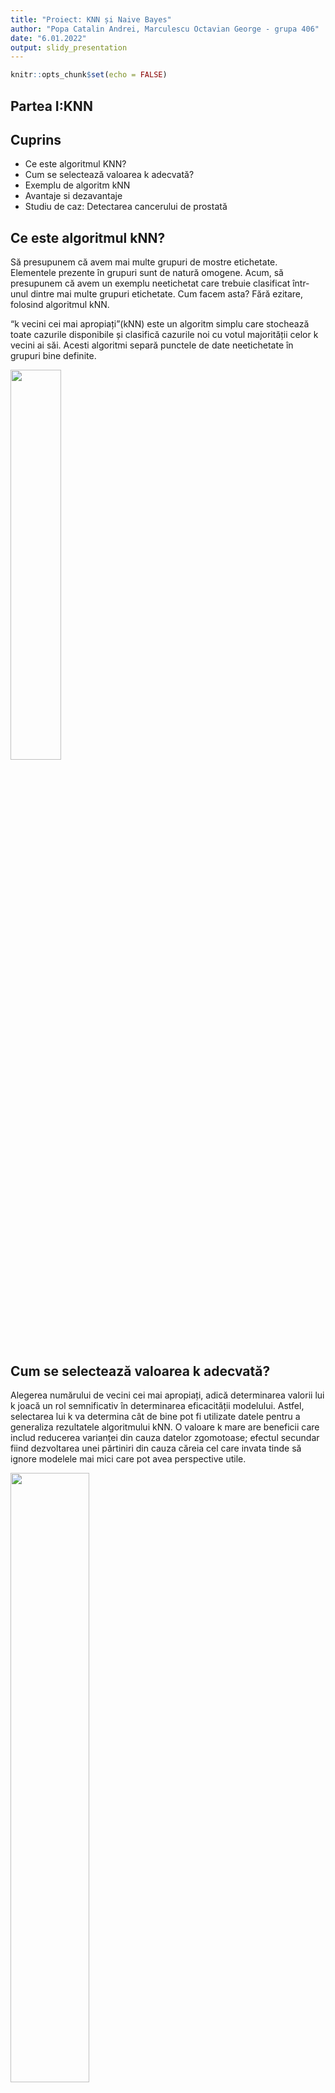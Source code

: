 ---
title: "Proiect: KNN și Naive Bayes"
author: "Popa Catalin Andrei, Marculescu Octavian George - grupa 406"
date: "6.01.2022"
output: slidy_presentation
---

```{r setup, include=FALSE}
knitr::opts_chunk$set(echo = FALSE)
```

## Partea I:KNN

## Cuprins

- Ce este algoritmul KNN?
- Cum se selectează valoarea k adecvată?
- Exemplu de algoritm kNN
- Avantaje si dezavantaje
- Studiu de caz: Detectarea cancerului de prostată


## Ce este algoritmul kNN?

  Să presupunem că avem mai multe grupuri de mostre etichetate. Elementele prezente în grupuri sunt de natură omogene. Acum, să presupunem că avem un exemplu neetichetat care trebuie clasificat într-unul dintre mai multe grupuri etichetate. Cum facem asta? Fără ezitare, folosind algoritmul kNN.

  "k vecini cei mai apropiați"(kNN) este un algoritm simplu care stochează toate cazurile disponibile și clasifică cazurile noi cu votul majorității celor k vecini ai săi. Acesti algoritmi separă punctele de date neetichetate în grupuri bine definite.
  
![](./knn2.jpg){width=40%}

## Cum se selectează valoarea k adecvată?

  Alegerea numărului de vecini cei mai apropiați, adică determinarea valorii lui k joacă un rol semnificativ în determinarea eficacității modelului. Astfel, selectarea lui k va determina cât de bine pot fi utilizate datele pentru a generaliza rezultatele algoritmului kNN. O valoare k mare are beneficii care includ reducerea varianței din cauza datelor zgomotoase; efectul secundar fiind dezvoltarea unei părtiniri din cauza căreia cel care invata tinde să ignore modelele mai mici care pot avea perspective utile.

![](./image-9.jpg){width=50%}

  Următorul exemplu vă va oferi o perspectivă practică despre selectarea valorii k adecvate.

## Exemplu de algoritm kNN

  Să luăm în considerare 10 „articole de băut” care sunt evaluate pe doi parametri pe o scară de la 1 la 10. Cei doi parametri sunt „Sweetness” și „Fizziness”. Aceasta este mai mult o evaluare bazată pe percepție și, prin urmare, poate varia între indivizi. Aș lua în considerare evaluările mele (care ar putea diferi) pentru a arata ilustrația ce urmeaza. Evaluările câtorva articole arată astfel:

![](./grafic1.png){width=50%}\
  
  „Sweetness” determină percepția conținutului de zahăr din articole. „Fizziness” constă in prezența bulelor din băutură datorită conținutului de dioxid de carbon. Din nou, toate aceste evaluări folosite se bazează pe percepția personală și sunt strict relative.

![](./grafic2.png){width=50%}

  Din figura de mai sus, este clar că am împărțit cele 10 articole în 4 grupuri și anume, „COLD DRINKS”, „ENERGY DRINKS”, „HEALTH DRINKS” și „HARD DRINKS”. Întrebarea aici este, în ce grup s-ar încadra „Fanta”? Aceasta va fi determinată prin calcularea distanței.


**Calcularea distantei**

  Acum, calcularea distanței dintre „Fanta” și cei mai apropiați vecini ai săi („Monster”, „ACTIV”, „Pepsi”, „Vodka”) necesită utilizarea unei formule de distanță, cea mai populară fiind formula de distanță euclidiană, adică cea mai scurtă distanță dintre 2 puncte care poate fi obținuta folosind o riglă.
  
![](./grafic3.jpg){width=50%}

  Folosind coordonatele lui Fanta (8,2) și Vodka (2,1), distanța dintre „Fanta” și „Vodka” poate fi calculată ca:
  
    dist(Fanta,Vodka) = 6,08
  
  ![](./grafic4.png){width=50%}

  Folosind distanța euclidiană, putem calcula distanța lui Fanta față de fiecare dintre cei mai apropiați vecini ai săi. Distanța dintre Fanta și ACTIV fiind cea mai mică, se poate deduce că Fanta este de aceeași natură cu ACTIV, care, la rândul său, aparține unui grup de băuturi (Health Drinks).

  Dacă k=1, algoritmul consideră ca cel mai apropiat vecin de Fanta este ACTIV; dacă k=3, algoritmul consideră „3” cei mai apropiați vecini de Fanta pentru a compara distanțele (ACTIV, Vodka, Monster) – ACTIV este cel mai apropiat de Fanta
  
## Avantaje si dezavantaje

  **AVANTAJE**
  
  Algoritmul este foarte imparțial în natură și nu face nicio presupunere in prealabil a datelor de bază. Fiind simplu și eficient în natură, este ușor de implementat și a câștigat o bună popularitate.
  
  **DEZAVANTAJE**
  
  Dacă aruncăm o privire mai profundă, acest algoritm nu creează un model, deoarece nu este implicat un proces de abstractizare. Da, procesul de instruire este foarte rapid, deoarece datele sunt stocate literal (deci învață leneș), dar timpul de predicție este destul de mare, lipsesc uneori informații utile. Prin urmare, construirea acestui algoritm necesită timp pentru a fi investit în pregătirea datelor (în special tratarea datelor lipsă și a caracteristicilor categoriale) pentru a obține un model robust.

![](./image-25.jpg){width=50%}
  

## Studiu de caz: Detectarea cancerului de prostată

  Învățarea automată este utilizată pe scară largă în industria farmaceutică, în special în detectarea creșterii oncogene (celulele canceroase). Limbajul R se aplica în învățarea automată pentru a construi modele care să prezică creșterea anormală a celulelor, ajutând astfel la detectarea cancerului și ajutand sistemul de sănătate.

  Să vedem procesul de construire a acestui model folosind algoritmul kNN în programarea cu limbajul R. Mai jos veți observa că am explicat fiecare linie de cod scrisă pentru a îndeplini această sarcină.


**Pasul 1: Colectarea datelor**

  Vom folosi un set de date de 100 de pacienți (creat exclusiv în scop de practică) pentru a implementa algoritmul knn și, prin urmare, a interpreta rezultatele. Setul de date a fost pregătit ținând cont de rezultatele care sunt în general obținute din DRE (Digital rectal exam - Examenul rectal digital).
  
  Setul de date este format din 100 de date și 10 variabile (dintre care 8 variabile numerice și o variabilă categorială și este ID) care sunt după cum urmează:
  
1. Rază (Radius)
2. Textură (Texture)
3. Perimetru (Perimeter)
4. Zonă (Area)
5. Finete (Smoothness)
6. Compactitate (Compactness)
7. Simetrie (Symmetry)
8. Dimensiune fractală (Fractal dimension)

  În viața reală, există zeci de parametri importanți necesari pentru a măsura probabilitatea de creștere a cancerului, dar din motive de simplitate, să ne ocupăm de 8 dintre ei.

  Iată cum arată setul de date:
  
  ![](./set_date.png){width=50%}


**Pasul 2: Pregătirea și explorarea datelor**

  Să ne asigurăm că înțelegem fiecare linie de cod înainte de a trece la următoarea etapă:

```{r echo = TRUE}
  prc <- read.csv("/Users/OCTAVIAN/Desktop/DM/KNN and Naive Bayes/Prostate_Cancer.csv")
  str(prc)     #Folosim această comandă pentru a vedea dacă datele sunt structurate sau nu.
```

  Constatăm că datele sunt structurate cu 10 variabile și 100 de date. Dacă observăm setul de date, prima variabilă „id” este unică în natură și poate fi eliminată deoarece nu oferă informații utile.
  
```{r echo = TRUE}
  prc <- prc[-1]   #elimină prima variabilă (id) din setul de date.
  head(prc)
```

  Setul de date conține pacienți care au fost diagnosticați fie cu cancer malign (M) fie cu cancer benign (B).

```{r echo = TRUE}
  table(prc$diagnosis_result)   # ne ajută să obținem numărul de pacienți
```

  (Variabila diagnostic_result este variabila noastră țintă, adică această variabilă va determina rezultatele diagnosticului pe baza celor 8 variabile numerice)

  În cazul în care dorim să redenumim B ca „Benign” și M ca „Malign” și să vedem rezultatele sub formă de procente, putem scrie ca:
  
```{r echo = TRUE}
  prc$diagnosis <- factor(prc$diagnosis_result, levels = c("B", "M"), labels = c("Benign", "Malign"))
  round(prop.table(table(prc$diagnosis)) * 100, digits = 1)   # dă rezultatul sub formă de procente rotunjite la 1 zecimală (și deci cifrele = 1)
```

**Normalizarea datelor numerice**

  Această caracteristică este de o importanță capitală, deoarece scara utilizată pentru valorile pentru fiecare variabilă poate fi diferită. Cea mai bună practică este normalizarea datelor și transformarea tuturor valorilor la o scară comună.
  
```{r echo = TRUE}
  normalize <- function(x) {
    return ((x - min(x)) / (max(x) - min(x))) }
```

  Odată ce rulăm acest cod, ni se cere să normalizăm caracteristicile numerice din setul de date. În loc să normalizăm fiecare dintre cele 8 variabile individuale, folosim:
  
```{r echo = TRUE}
  prc_n <- as.data.frame(lapply(prc[2:9], normalize))
```

  Prima variabilă din setul nostru de date (după eliminarea id-ului) este „diagnosis_result”, care nu este de natură numerică. Deci, pornim de la a 2-a variabilă. Funcția lapply() aplică normalize() fiecărei caracteristici din cadrul de date. Rezultatul final este stocat în cadrul de date prc_n folosind funcția as.data.frame().

  Să verificăm folosind variabila „radius” dacă datele au fost normalizate.
  
```{r echo = TRUE}
  summary(prc_n$radius)
```

```{r echo = TRUE}
  summary(prc_n$perimeter)
```


```{r echo = TRUE}
  summary(prc_n$area)
```

  Rezultatele arată că datele au fost normalizate.
  

**Crearea unui set de date de instruire și testare**

  Algoritmul kNN este aplicat setului de date de antrenament, iar rezultatele sunt verificate pe setul de date de testare.

  Pentru aceasta, am împărțit setul de date în 2 porțiuni în raport de 65:35 (presupus) pentru setul de date de antrenament și, respectiv, de testare. Se poate folosi si un raport cu totul diferit, in functie de cerintele primite.

  Vom împărți cadrul de date prc_n în cadre de date prc_train și prc_test
  
```{r echo = TRUE}
  prc_train <- prc_n[1:65,]
  prc_test <- prc_n[66:100,]
```

  O valoare goală în fiecare dintre afirmațiile de mai sus indică faptul că toate rândurile și coloanele ar trebui incluse.

  Variabila noastră țintă este „diagnosis_result”, pe care nu l-am inclus în seturile noastre de date de instruire și de testare.
  
```{r echo = TRUE}
  prc_train_labels <- prc[1:65, 1]
  prc_test_labels <- prc[66:100, 1]    #Acest cod preia factorul de diagnosticare din coloana 1 a cadrului de date prc și la rândul său creează cadrele de date: prc_train_labels și prc_test_labels.
```


**Pasul 3: Antrenarea unui model pe date**

  Funcția knn() trebuie utilizată pentru a antrena un model, pentru care trebuie să instalăm un pachet „class”. Funcția knn() identifică cei mai apropiați k vecini folosind distanța euclidiană, unde k este un număr specificat de utilizator.

  Trebuie să tastam următoarele comenzi pentru a utiliza knn()
  
```{r echo = TRUE}
  #install.packages("class")
  library(class)
```

  Acum suntem gata să folosim funcția knn() pentru a clasifica datele de testare
  
```{r echo = TRUE}
  prc_test_pred <- knn(train = prc_train, test = prc_test, cl = prc_train_labels, k=10)
```

  Valoarea pentru k este în general aleasă ca rădăcina pătrată a numărului de date(in cazul nostru sunt 100).

  knn() returnează o valoare a factorului de etichete prezise pentru fiecare dintre exemplele din setul de date de testare, care este apoi atribuită cadrului de date prc_test_pred
  
  
  **Pasul 4 – Evaluam performanța modelului**
  
  Am construit modelul, dar trebuie, de asemenea, să verificăm acuratețea valorilor prezise în prc_test_pred dacă se potrivesc cu valorile cunoscute din prc_test_labels. Pentru a asigura acest lucru, trebuie să folosim funcția CrossTable() disponibilă în pachetul „gmodels”.

  Il putem instala folosind:
  
```{r echo = TRUE}
  #install.packages("gmodels")
  library(gmodels)
  CrossTable(x = prc_test_labels, y = prc_test_pred, prop.chisq=FALSE)
```



  Datele de testare sunt formate din 35 de date. Dintre care 7 cazuri au fost prezise cu acuratețe (TN->True Negative) ca fiind benigne (B), ceea ce reprezintă 20%. De asemenea, 16 din 35 de date au fost prezise cu acuratețe (TP-> Adevărate pozitive) ca fiind maligne (M) în natură, ceea ce constituie 45,7%. Astfel, un total de 16 din 35 de predicții au fost TP și anume, de natură adevărată pozitivă.

  Nu au existat cazuri de Fals Negative (FN), ceea ce înseamnă că nu au fost înregistrate cazuri care de fapt sunt de natură malignă, dar au fost prezise ca fiind benigne. FN-urile, dacă există, reprezintă o potențială amenințare din același motiv, iar obiectivul principal pentru a crește acuratețea modelului este reducerea FN-urilor.

  Au existat 12 cazuri de fals pozitive (FP), ceea ce înseamnă că 12 cazuri au fost de fapt de natură benigne, dar au fost prezise ca fiind maligne.

  Precizia totală a modelului este de 65%( (TN+TP)/35), ceea ce arată că pot exista șanse de îmbunătățire a performanței modelului
  
  
  
  **Pasul 5 – Îmbunătățiți performanța modelului**
  
  Acest lucru poate fi luat în considerare prin repetarea pașilor 3 și 4 și prin modificarea valorii k. În general, este rădăcina pătrată a observațiilor și în acest caz am luat k=10, care este o rădăcină pătrată perfectă de 100. Valoarea k poate fi fluctuată în și în jurul valorii de 10 pentru a verifica acuratețea crescută a modelului. De asemenea, valoarea FN-urilor trebuie sa fie mentinuta cat mai scazut posibil.


## Partea a II-a: Naive Bayes

## Cuprins

- Ce este Naive Bayes?
- Matematica din spatele lui Naive Bayes
- Teorema Bayes pentru algoritmul Naive Bayes
- Cum functioneaza Naive Bayes?
- Implementarea in R a algorimului Naive Bayes

## Ce este Naive Bayes?

**Definiție**\

- un algoritm de învățare automată\
- rezolva probleme de clasificare\
- variabilele de predicție sunt independente unele de altele\
- rezultatul unui model depinde de un set de variabile independente care nu au nicio legătură între ele.\

**De ce se numește algoritmul Naive Bayes, "Naive"?**\

- variabilele de predicție nu sunt întotdeauna independente\
- există întotdeauna unele corelații între ele\
- fiecare variabilă de predicție este independentă de orice altă variabilă din model\


## Matematica din spatele algoritmului Naive Bayes

- teorema Bayes este cunoscută și sub numele de regula Bayes\
- folosită pentru a calcula probabilitatea condiționată\
- este reprezentată de formula: $P(A|B)=\frac{ P(B|A)P(A)}{P(B)}$, unde:\

P(A|B): probabilitatea condiționată ca evenimentul A să aibe loc, oferindu-se evenimentul B\
P(A): Probabilitatea ca evenimentul A să aibe loc\
P(B): Probabilitatea ca evenimentul B să aibe loc\
P(B|A): probabilitatea condiționată ca evenimentul B să aibe loc, oferindu-se evenimentul A\

- Noțiunile teoremei bayesiene sunt următoarele:

A este cunoscut ca o afirmație și B este dovada\
P(A) reprezintă probabilitatea anterioară a afirmației\
P(B) reprezintă probabilitatea anterioară a dovezilor\
P(A|B) este probabilitatea noua\
P(B|A) este probabilitatea veche\

## Teorema Bayes pentru algoritmul Naive Bayes


Obiectivul este de a măsura probabilitatea condiționată a unui eveniment cu un vector caracteristic x1,x2,...,xn aparținând unei anumite clase Ci

$P(C_i|x_1,x_2,....,x_n)=\frac{P(x_1,x_2,....,x_n|C_i).P(C_i)}{P(x_1,x_2,....,x_n)}$ for 1 < i < k\

Calculând ecuația de mai sus, obținem:

$P(x_1,x_2,....,x_n|C_i).P(C_i)= P(x_1,x_2,....,x_n,C_i)$\
$P(x_1,x_2,....,x_nC_i)= P(x_1|x_2,....,x_n,C_i).P(x_2,....,x_n,C_i)=$\
$= P(x_1|x_2,....,x_n,C_i).P(x_2|x_3,....,x_n,C_i)P(x_3,....,x_n,C_i)$\
$= ....$\
$= P(x_1|x_2,.....,x_n,C_i).P(x_2|x_3,....,x_n,C_i)...P(x_{n-1}|x_n,C_i).P(x_n|C_i).P(C_i)$\

Totuși, probabilitatea condiționată, adică, P(xj|xj+1,…,xn,Ci) se însumează la P(xj|Ci), deoarece fiecare variabilă de predicție este independentă în Naive Bayes.\

Ecuația finală se reduce la:

$P(C_i|x_1,x_2,....,x_n)=(\prod_{j=1}^{j=n} P)(x_j|C_i) ).\frac{P(C_i)}{P(x_1,x_2,....,x_n)}$ pentru 1 < i < k


## Cum funcționează Naive Bayes?

**Studiu de caz: Predicția animalelor**

Vom lua în considerare un set de date cu 1500 de date și următoarele date de ieșire:

- Pisică
- Papagal
- Broască țestoasă

Variabilele de predicție sunt de natură categorială, adică stochează valori, fie adevărate, fie false:

- Înot
- Aripi
- Verde
- Dinti ascutiti

![](./tabel1.png){width=60%}\


- Scopul: identificarea tipului de animal (pisică, papagal sau broască țestoasă) pe baza variabilelor de predicție(înot, aripi,verde, dinți ascuțiți).

![](./tabel2.png){width=60%}\

- folosim abordarea Naive Bayes,\
$P(H|Dovezi multiple) =\frac {P(C_1| H)*P(C_2|H)*……*P(C_n|H)* P(H)}{P(Dovezi multiple)}$\

- pentru a verifica dacă animalul este o pisică:\

$P(Pisica | Înot, Verde) =\frac {P(Înot|Pisica) * P(Verde|Pisică) * P(Pisică)} { P(Înot, Verde)} =\frac {0,9 * 0 * 0,333}{ P(Înot, Verde)} = 0$\

- pentru a verifica dacă animalul este un papagal:\
$P(Papagal| Înot, Verde) =\frac {P(Înot|Papagal) * P(Verde|Papagal) * P(Papagal)} { P(Înoat, Verde)}=\frac{ 0,1 * 0,80 * 0,333} {P(înotat , verde)}=\frac{ 0,0264}{ P(înot, verde)}$\

- pentru a verifica dacă animalul este broasca testoasă:\
$P(Broască|Înot, Verde) =\frac{ P(Înot|Broască) * P(Verde|Broască) * P(Broască)}{ P(Înot, Verde)}=\frac {1 * 0,2 * 0,333} {P( Îot , verde)}=\frac {0,0666} {P(Înot, verde)}$\


## Implementare Naive Bayes folosind R

**Studiu de caz: Studierea unui set de date despre diabet și construirea unui model de învățare automată care prezice dacă o persoană are sau nu diabet.**\


Descrierea setului de date: conține 100 de date ale pacienților împreună cu detaliile de sănătate ale acestora.

- Sarcini\
- Glucoză\
- Tensiune arterială\
- Grosimea pielii\
- Insulină\
- BMI\
- DiabetesPedigreeFunction\
- Varsta\
- Variabila răspuns/ieșire\

Rezultat: variabilă de clasă (0 sau 1)\
Logica: pentru a construi un model Naive Bayes pentru a clasifica pacienții ca fiind bolnavi de diabet sau normali, studiind detaliile despre aceștia etc.\

**Pasul 1: Instalarea pachetelor necesare**

```
#install.packages("tidyverse")
library(tidyverse)
#install.packages('ggplot2')
library(ggplot2)
#install.packages('caret')
library(caret)
#install.packages('caretEnsemble')
library(caretEnsemble)
#install.packages('psych')
library(psych)
#install.packages('Amelia')
library(Amelia)
#install.packages('mice')
library(mice)
#install.packages('GGally')
library(GGally)
#install.packages('rpart')
library(rpart)
#install.packages('randomForest')
library(randomForest)
```

```{r,echo=TRUE}
#install.packages("tidyverse")
library(tidyverse)
#install.packages('ggplot2')
library(ggplot2)
#install.packages('caret')
library(caret)
#install.packages('caretEnsemble')
library(caretEnsemble)
#install.packages('psych')
library(psych)
#install.packages('Amelia')
library(Amelia)
#install.packages('mice')
library(mice)
#install.packages('GGally')
library(GGally)
#install.packages('rpart')
library(rpart)
#install.packages('randomForest')
library(randomForest)
```

**Pasul 2: Importarea setului de date**


```{r,echo=TRUE}
data<- read.csv("/Users/OCTAVIAN/Desktop/DM/KNN and Naive Bayes/diabetes.csv")
```

**Pasul 3: Studierea setului de date**

```{r,echo=TRUE}
str(data)
```
```{r, echo=TRUE}
head(data)
```

```{r,echo=TRUE}
describe(data)
```


**Pasul 4: Curățarea datelor**


În fragmentul de cod de mai jos, setăm valorile zero la NA:\

```{r echo = TRUE}
data[, 2:7][data[, 2:7] == 0] <- NA
```

Pentru a verifica câte valori lipsă avem acum,vizualizăm datele:\

```{r, echo = TRUE}
missmap(data)
```

Ilustrațiile de mai sus arată că setul nostru de date are o mulțime de valori lipsă și eliminarea tuturor ne va lăsa cu un set de date și mai mic, prin urmare, putem efectua imput-uri folosind datele dintr-o librarie oferita de r

```{r, echo=TRUE}

mice_mod <- mice(data[, c("Glucose","BloodPressure","SkinThickness","Insulin","BMI")], method='rf')
mice_complete <- complete(mice_mod)
 

data$Glucose <- mice_complete$Glucose
data$BloodPressure <- mice_complete$BloodPressure
data$SkinThickness <- mice_complete$SkinThickness
data$Insulin<- mice_complete$Insulin
data$BMI <- mice_complete$BMI
```


Pentru a verifica daca mai exista valori lipsa, vom folosi din nou diagrama missmap:\

```{r, echo = TRUE}
missmap(data)
```

**Pasul 5: Analiza datelor**

Acum, vom efectua câteva vizualizări pentru a arunca o privire mai bună asupra fiecărei variabile, această etapă este esențială pentru a înțelege semnificația fiecărei variabile de predicție.

```{r, echo=TRUE}
ggplot(data, aes(Age, colour = Outcome)) +
geom_freqpoly(binwidth = 1) + labs(title="Distribuirea varstei in functie de rezultat")
```

```{r, echo=TRUE}

c <- ggplot(data, aes(x=Pregnancies, fill=Outcome, color=Outcome)) +
geom_histogram(binwidth = 1) + labs(title="Distribuirea sarcinilor in functie de rezultat")
c + theme_bw()
```

```{r, echo=TRUE}

P <- ggplot(data, aes(x=BMI, fill=Outcome, color=Outcome)) +
geom_histogram(binwidth = 1) + labs(title="Distribuirea BMI in functie de rezultat")
P + theme_bw()
```

```{r, echo=TRUE}

ggplot(data, aes(Glucose, colour = Outcome)) +
geom_freqpoly(binwidth = 1) + labs(title="Distribuirea Glucozei in functie de rezultat")
```
```{r, echo=TRUE}

ggpairs(data)
```

**Pasul 6: Modelarea datelor**

Această etapă începe cu un proces numit Data Splicing, în care setul de date este împărțit în două părți:\

- Set de instruire\
- Set de testare\

```{r, echo=TRUE}

indxTrain <- createDataPartition(y = data$Outcome,p = 0.75,list = FALSE)
training <- data[indxTrain,]
testing <- data[-indxTrain,]
 

 
prop.table(table(training$Outcome)) * 100

```

Pentru a compara rezultatul fazei de instruire și testare, să creăm variabile separate care stochează valoarea variabilei răspuns:\

```{r, echo=TRUE}

x = training[,-9]
y = training$Outcome
```

Acum vom încărca pachetele care conțin algoritmul Naive Bayes\

```{r, echo=TRUE}
library(e1071)
library(klaR)
library(caret)
```

      library(e1071)
      library(klaR)
      library(caret)
\
După încărcarea pachetului, fragmentul de cod de mai jos va crea modelul Naive Bayes utilizând setul de date de antrenament:\

      model = train(x,y,'nb',trControl=trainControl(method='cv',number=10))
      
**Pasul 7: Evaluarea modelului**

Pentru a verifica eficiența modelului, acum vom rula setul de date de testare pe model, după care vom evalua acuratețea modelului folosind o matrice de confuzie.\


      Predict <- predict(model,newdata = testing ) 

![](./result.png){width=30%}

Rezultatul final arată că am construit un clasificator Naive Bayes care poate prezice dacă o persoană are sau nu diabet, cu o precizie de aproximativ 73%.\

Pentru a rezuma demonstrația, vom desena o diagramă care arată modul în care fiecare variabilă de predicție este reprezentată independent de rezultatul final.\

    X <- varImp(model)
    plot(X)

![](./tabel3.png){width=60%}

Din ilustrația de mai sus => „Glucoza” - cea mai semnificativă variabilă pentru prezicerea rezultatului.\


